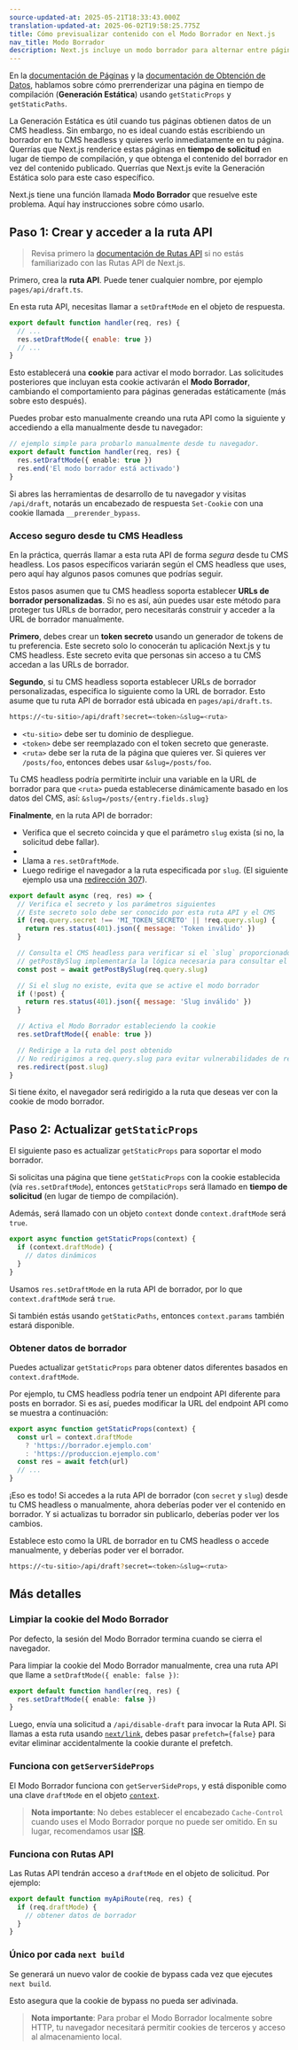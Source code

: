 ```yaml
---
source-updated-at: 2025-05-21T18:33:43.000Z
translation-updated-at: 2025-06-02T19:58:25.775Z
title: Cómo previsualizar contenido con el Modo Borrador en Next.js
nav_title: Modo Borrador
description: Next.js incluye un modo borrador para alternar entre páginas estáticas y dinámicas. Aprende cómo funciona con el Enrutador de Páginas.
---
```


En la [documentación de Páginas](/docs/pages/building-your-application/routing/pages-and-layouts) y la [documentación de Obtención de Datos](/docs/pages/building-your-application/data-fetching), hablamos sobre cómo prerrenderizar una página en tiempo de compilación (**Generación Estática**) usando `getStaticProps` y `getStaticPaths`.

La Generación Estática es útil cuando tus páginas obtienen datos de un CMS headless. Sin embargo, no es ideal cuando estás escribiendo un borrador en tu CMS headless y quieres verlo inmediatamente en tu página. Querrías que Next.js renderice estas páginas en **tiempo de solicitud** en lugar de tiempo de compilación, y que obtenga el contenido del borrador en vez del contenido publicado. Querrías que Next.js evite la Generación Estática solo para este caso específico.

Next.js tiene una función llamada **Modo Borrador** que resuelve este problema. Aquí hay instrucciones sobre cómo usarlo.

## Paso 1: Crear y acceder a la ruta API

> Revisa primero la [documentación de Rutas API](/docs/pages/building-your-application/routing/api-routes) si no estás familiarizado con las Rutas API de Next.js.

Primero, crea la **ruta API**. Puede tener cualquier nombre, por ejemplo `pages/api/draft.ts`.

En esta ruta API, necesitas llamar a `setDraftMode` en el objeto de respuesta.

```js
export default function handler(req, res) {
  // ...
  res.setDraftMode({ enable: true })
  // ...
}
```

Esto establecerá una **cookie** para activar el modo borrador. Las solicitudes posteriores que incluyan esta cookie activarán el **Modo Borrador**, cambiando el comportamiento para páginas generadas estáticamente (más sobre esto después).

Puedes probar esto manualmente creando una ruta API como la siguiente y accediendo a ella manualmente desde tu navegador:

```ts filename="pages/api/draft.ts"
// ejemplo simple para probarlo manualmente desde tu navegador.
export default function handler(req, res) {
  res.setDraftMode({ enable: true })
  res.end('El modo borrador está activado')
}
```

Si abres las herramientas de desarrollo de tu navegador y visitas `/api/draft`, notarás un encabezado de respuesta `Set-Cookie` con una cookie llamada `__prerender_bypass`.

### Acceso seguro desde tu CMS Headless

En la práctica, querrás llamar a esta ruta API de forma _segura_ desde tu CMS headless. Los pasos específicos variarán según el CMS headless que uses, pero aquí hay algunos pasos comunes que podrías seguir.

Estos pasos asumen que tu CMS headless soporta establecer **URLs de borrador personalizadas**. Si no es así, aún puedes usar este método para proteger tus URLs de borrador, pero necesitarás construir y acceder a la URL de borrador manualmente.

**Primero**, debes crear un **token secreto** usando un generador de tokens de tu preferencia. Este secreto solo lo conocerán tu aplicación Next.js y tu CMS headless. Este secreto evita que personas sin acceso a tu CMS accedan a las URLs de borrador.

**Segundo**, si tu CMS headless soporta establecer URLs de borrador personalizadas, especifica lo siguiente como la URL de borrador. Esto asume que tu ruta API de borrador está ubicada en `pages/api/draft.ts`.

```bash filename="Terminal"
https://<tu-sitio>/api/draft?secret=<token>&slug=<ruta>
```

- `<tu-sitio>` debe ser tu dominio de despliegue.
- `<token>` debe ser reemplazado con el token secreto que generaste.
- `<ruta>` debe ser la ruta de la página que quieres ver. Si quieres ver `/posts/foo`, entonces debes usar `&slug=/posts/foo`.

Tu CMS headless podría permitirte incluir una variable en la URL de borrador para que `<ruta>` pueda establecerse dinámicamente basado en los datos del CMS, así: `&slug=/posts/{entry.fields.slug}`

**Finalmente**, en la ruta API de borrador:

- Verifica que el secreto coincida y que el parámetro `slug` exista (si no, la solicitud debe fallar).
-
- Llama a `res.setDraftMode`.
- Luego redirige el navegador a la ruta especificada por `slug`. (El siguiente ejemplo usa una [redirección 307](https://developer.mozilla.org/docs/Web/HTTP/Status/307)).

```js
export default async (req, res) => {
  // Verifica el secreto y los parámetros siguientes
  // Este secreto solo debe ser conocido por esta ruta API y el CMS
  if (req.query.secret !== 'MI_TOKEN_SECRETO' || !req.query.slug) {
    return res.status(401).json({ message: 'Token inválido' })
  }

  // Consulta el CMS headless para verificar si el `slug` proporcionado existe
  // getPostBySlug implementaría la lógica necesaria para consultar el CMS headless
  const post = await getPostBySlug(req.query.slug)

  // Si el slug no existe, evita que se active el modo borrador
  if (!post) {
    return res.status(401).json({ message: 'Slug inválido' })
  }

  // Activa el Modo Borrador estableciendo la cookie
  res.setDraftMode({ enable: true })

  // Redirige a la ruta del post obtenido
  // No redirigimos a req.query.slug para evitar vulnerabilidades de redirección abierta
  res.redirect(post.slug)
}
```

Si tiene éxito, el navegador será redirigido a la ruta que deseas ver con la cookie de modo borrador.

## Paso 2: Actualizar `getStaticProps`

El siguiente paso es actualizar `getStaticProps` para soportar el modo borrador.

Si solicitas una página que tiene `getStaticProps` con la cookie establecida (vía `res.setDraftMode`), entonces `getStaticProps` será llamado en **tiempo de solicitud** (en lugar de tiempo de compilación).

Además, será llamado con un objeto `context` donde `context.draftMode` será `true`.

```js
export async function getStaticProps(context) {
  if (context.draftMode) {
    // datos dinámicos
  }
}
```

Usamos `res.setDraftMode` en la ruta API de borrador, por lo que `context.draftMode` será `true`.

Si también estás usando `getStaticPaths`, entonces `context.params` también estará disponible.

### Obtener datos de borrador

Puedes actualizar `getStaticProps` para obtener datos diferentes basados en `context.draftMode`.

Por ejemplo, tu CMS headless podría tener un endpoint API diferente para posts en borrador. Si es así, puedes modificar la URL del endpoint API como se muestra a continuación:

```js
export async function getStaticProps(context) {
  const url = context.draftMode
    ? 'https://borrador.ejemplo.com'
    : 'https://produccion.ejemplo.com'
  const res = await fetch(url)
  // ...
}
```

¡Eso es todo! Si accedes a la ruta API de borrador (con `secret` y `slug`) desde tu CMS headless o manualmente, ahora deberías poder ver el contenido en borrador. Y si actualizas tu borrador sin publicarlo, deberías poder ver los cambios.

Establece esto como la URL de borrador en tu CMS headless o accede manualmente, y deberías poder ver el borrador.

```bash filename="Terminal"
https://<tu-sitio>/api/draft?secret=<token>&slug=<ruta>
```

## Más detalles

### Limpiar la cookie del Modo Borrador

Por defecto, la sesión del Modo Borrador termina cuando se cierra el navegador.

Para limpiar la cookie del Modo Borrador manualmente, crea una ruta API que llame a `setDraftMode({ enable: false })`:

```ts filename="pages/api/disable-draft.ts"
export default function handler(req, res) {
  res.setDraftMode({ enable: false })
}
```

Luego, envía una solicitud a `/api/disable-draft` para invocar la Ruta API. Si llamas a esta ruta usando [`next/link`](/docs/pages/api-reference/components/link), debes pasar `prefetch={false}` para evitar eliminar accidentalmente la cookie durante el prefetch.

### Funciona con `getServerSideProps`

El Modo Borrador funciona con `getServerSideProps`, y está disponible como una clave `draftMode` en el objeto [`context`](/docs/pages/api-reference/functions/get-server-side-props#context-parameter).

> **Nota importante**: No debes establecer el encabezado `Cache-Control` cuando uses el Modo Borrador porque no puede ser omitido. En su lugar, recomendamos usar [ISR](/docs/pages/guides/incremental-static-regeneration).

### Funciona con Rutas API

Las Rutas API tendrán acceso a `draftMode` en el objeto de solicitud. Por ejemplo:

```js
export default function myApiRoute(req, res) {
  if (req.draftMode) {
    // obtener datos de borrador
  }
}
```

### Único por cada `next build`

Se generará un nuevo valor de cookie de bypass cada vez que ejecutes `next build`.

Esto asegura que la cookie de bypass no pueda ser adivinada.

> **Nota importante**: Para probar el Modo Borrador localmente sobre HTTP, tu navegador necesitará permitir cookies de terceros y acceso al almacenamiento local.